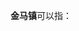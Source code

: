 '''金马镇'''可以指：
{{PRC admin/disambig|22/02/83/108/000|51/01/15/103/000|51/20/81/118/000|53/25/27/102/000}}
{{disambig|cat=三字中国镇名消歧义}}